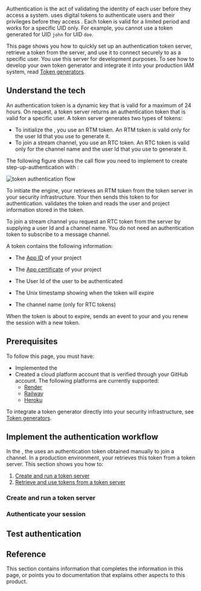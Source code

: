 
Authentication is the act of validating the identity of each user before they access a system. <Vg k="COMPANY" />
uses digital tokens to authenticate users and their privileges before they access <Vg k="MESS" />. Each token is valid
for a limited period and works for a specific UID only. For example, you cannot use a token generated for UID
`john` for UID `doe`.

This page shows you how to quickly set up an authentication token server, retrieve a token from the server, and use
it to connect securely to <Vg k="MESS" /> as a specific user. You use this server for development
purposes. To see how to develop your own token generator and integrate it into your production IAM system, read
[Token generators](/signaling/develop/integrate-token-generation).

## Understand the tech

An authentication token is a dynamic key that is valid for a maximum of 24 hours. On request, a token server returns an authentication token that is valid for a specific user. A token server generates two types of tokens:

* To initialize the <Vg k="MESS_ENGINE" />, you use an RTM token. An RTM token is valid only for the user Id that you use to generate it.
* To join a stream channel, you use an RTC token. An RTC token is valid only for the channel name and the user Id that you use to generate it.

The following figure shows the call flow you need to implement to create step-up-authentication with <Vg k="MESS"/>:

![token authentication flow](/images/signaling/authentication-workflow.svg)

To initiate the <Vg k="MESS" /> engine, your <Vpl k="CLIENT" /> retrieves an RTM token from the token server in your security infrastructure. Your <Vpl k="CLIENT" /> then sends this token  to <Vg k="AGORA_BACKEND" /> for authentication. <Vg k="AGORA_BACKEND" /> validates the token and reads the user and project information stored in the token. 

To join a stream channel you request an RTC token from the server by supplying a user Id and a channel name. You do not need an authentication token to subscribe to a message channel. 

A token contains the following information:

-   The [App ID](../reference/manage-agora-account#get-the-app-id) of your <Vg k="COMPANY" /> project

-   The [App certificate](../reference/manage-agora-account#get-the-app-certificate) of your <Vg k="COMPANY" /> project

-   The User Id of the user to be authenticated

-   The Unix timestamp showing when the token will expire

-   The channel name (only for RTC tokens)

When the token is about to expire, <Vg k="AGORA_BACKEND" /> sends an event to your <Vpl k="CLIENT" /> and you renew the session with a new token.

## Prerequisites

To follow this page, you must have:

-  Implemented the [<Vg k="GET_STARTED"/>](../get-started/get-started-sdk)
-  Created a cloud platform account that is verified through your GitHub account. The following platforms are
currently supported:
    - [Render](https://render.com/)
    - [Railway](https://railway.app/)
    - [Heroku](https://www.heroku.com/)

To integrate a token generator directly into your security infrastructure, see [Token generators](/signaling/develop/integrate-token-generation).

## Implement the authentication workflow

In the <Vg k="GET_STARTED"/>, the <Vpl k="CLIENT" /> uses an authentication token obtained manually to join a channel. In a production environment, your <Vpl k="CLIENT" /> retrieves this token from a token server. This section shows you how to:

1.  [Create and run a token server](#create-and-run-a-token-server)
2.  [Retrieve and use tokens from a token server](#authentication-using-the-sdk)

### Create and run a token server

<CreateRunTokenServer/>

### Authenticate your <Vg k="MESS"/> session

<Implement />


## Test authentication

<Test />

## Reference

This section contains information that completes the information in this page, or points you to documentation that explains other aspects to this product.

<Reference />
